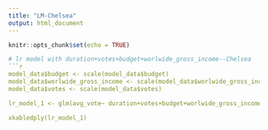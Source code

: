 ```yaml
---
title: "LM-Chelsea"
output: html_document
---
```


```r
knitr::opts_chunk$set(echo = TRUE)
```

```r
# lr model with duration+votes+budget+worlwide_gross_income--Chelsea 
```r
model_data$budget <- scale(model_data$budget)
model_data$worlwide_gross_income <- scale(model_data$worlwide_gross_income)
model_data$votes <- scale(model_data$votes)

lr_model_1 <- glm(avg_vote~ duration+votes+budget+worlwide_gross_income,data = data_train, family = "binomial")

xkabledply(lr_model_1)
```

